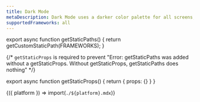 ```yaml
---
title: Dark Mode
metaDescription: Dark Mode uses a darker color palette for all screens, making foreground content stand out against darker backgrounds.
supportedFrameworks: all
---
```



export async function getStaticPaths() {
  return getCustomStaticPath(FRAMEWORKS);
}

{/*  `getStaticProps` is required to prevent "Error: getStaticPaths was added without a getStaticProps. Without getStaticProps, getStaticPaths does nothing" */}

export async function getStaticProps() {
  return { props: {} }
}

<Fragment>{({ platform }) => import(`./${platform}.mdx`)}</Fragment>
